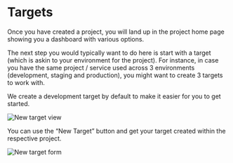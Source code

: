 # Targets

Once you have created a project, you will land up in the project home page showing you a dashboard with various options.

The next step you would typically want to do here is start with a target (which is askin to your environment for the project). For instance, in case you have the same project / service used across 3 environments (development, staging and production), you might want to create 3 targets to work with.

We create a development target by default to make it easier for you to get started.

![New target view](../../public/new-target-view.png)

You can use the “New Target” button and get your target created within the respective project.

![New target form](../../public/new-target-form.png)
